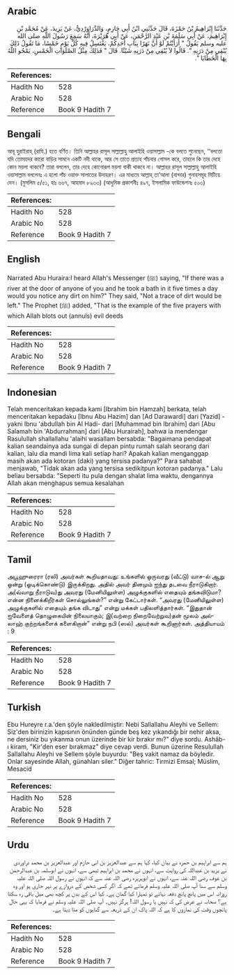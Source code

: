 ## Arabic


<div dir="rtl" lang="ar" style={{fontSize:'larger',backgroundColor:'#f8f9fa',padding:20}}>
حَدَّثَنَا إِبْرَاهِيمُ بْنُ حَمْزَةَ، قَالَ حَدَّثَنِي ابْنُ أَبِي حَازِمٍ، وَالدَّرَاوَرْدِيُّ، عَنْ يَزِيدَ، عَنْ مُحَمَّدِ بْنِ إِبْرَاهِيمَ، عَنْ أَبِي سَلَمَةَ بْنِ عَبْدِ الرَّحْمَنِ، عَنْ أَبِي هُرَيْرَةَ، أَنَّهُ سَمِعَ رَسُولَ اللَّهِ صلى الله عليه وسلم يَقُولُ ‏"‏ أَرَأَيْتُمْ لَوْ أَنَّ نَهَرًا بِبَابِ أَحَدِكُمْ، يَغْتَسِلُ فِيهِ كُلَّ يَوْمٍ خَمْسًا، مَا تَقُولُ ذَلِكَ يُبْقِي مِنْ دَرَنِهِ ‏"‏‏.‏ قَالُوا لاَ يُبْقِي مِنْ دَرَنِهِ شَيْئًا‏.‏ قَالَ ‏"‏ فَذَلِكَ مِثْلُ الصَّلَوَاتِ الْخَمْسِ، يَمْحُو اللَّهُ بِهَا الْخَطَايَا ‏"‏‏.‏
</div>
<div style={{backgroundColor:'#f8f9fa',padding:20, marginBottom: 10}}><table> <thead> <tr> <th>References:</th> <th></th> </tr> </thead> <tbody><tr><td>Hadith No</td><td>528</td></tr><tr><td>Arabic No</td><td>528</td></tr><tr><td>Reference</td><td>Book 9 Hadith 7</td></tr></tbody></table></div>

## Bengali


<div dir="ltr" lang="bn" style={{fontSize:'larger',backgroundColor:'#f8f9fa',padding:20}}>
আবূ হুরাইরাহ্ (রাযি.) হতে বর্ণিত। তিনি আল্লাহর রাসূল সাল্লাল্লাহু আলাইহি ওয়াসাল্লাম -কে বলতে শুনেছেন, ‘‘বলতো যদি তোমাদের কারো বাড়ির সামনে একটি নদী থাকে, আর সে তাতে প্রত্যহ পাঁচবার গোসল করে, তাহলে কি তার দেহে কোন ময়লা থাকবে? তারা বললেন, তার দেহে কোনোরূপ ময়লা বাকী থাকবে না। আল্লাহর রাসূল সাল্লাল্লাহু আলাইহি ওয়াসাল্লাম বললেনঃ এ হলো পাঁচ ওয়াক্ত সালাতের উদাহরণ। এর মাধ্যমে আল্লাহ্ তা‘আলা (বান্দার) গুনাহসমূহ মিটিয়ে দেন। (মুসলিম ৫/৫১, হাঃ ৬৬৭, আহমাদ ৮৯৩৩) (আধুনিক প্রকাশনীঃ ৪৯৭, ইসলামিক ফাউন্ডেশনঃ ৫০৩)
</div>
<div style={{backgroundColor:'#f8f9fa',padding:20, marginBottom: 10}}><table> <thead> <tr> <th>References:</th> <th></th> </tr> </thead> <tbody><tr><td>Hadith No</td><td>528</td></tr><tr><td>Arabic No</td><td>528</td></tr><tr><td>Reference</td><td>Book 9 Hadith 7</td></tr></tbody></table></div>

## English


<div dir="ltr" lang="en" style={{fontSize:'larger',backgroundColor:'#f8f9fa',padding:20}}>
Narrated Abu Huraira:I heard Allah's Messenger (ﷺ) saying, "If there was a river at the door of anyone of you and he took a bath in it five times a day would you notice any dirt on him?" They said, "Not a trace of dirt would be left." The Prophet (ﷺ) added, "That is the example of the five prayers with which Allah blots out (annuls) evil deeds
</div>
<div style={{backgroundColor:'#f8f9fa',padding:20, marginBottom: 10}}><table> <thead> <tr> <th>References:</th> <th></th> </tr> </thead> <tbody><tr><td>Hadith No</td><td>528</td></tr><tr><td>Arabic No</td><td>528</td></tr><tr><td>Reference</td><td>Book 9 Hadith 7</td></tr></tbody></table></div>

## Indonesian


<div dir="ltr" lang="id" style={{fontSize:'larger',backgroundColor:'#f8f9fa',padding:20}}>
Telah menceritakan kepada kami [Ibrahim bin Hamzah] berkata, telah menceritakan kepadaku [Ibnu Abu Hazim] dan [Ad Darawardi] dari [Yazid] -yakni Ibnu 'abdullah bin Al Hadi- dari [Muhammad bin Ibrahim] dari [Abu Salamah bin 'Abdurrahman] dari [Abu Hurairah], bahwa ia mendengar Rasulullah shallallahu 'alaihi wasallam bersabda: "Bagaimana pendapat kalian seandainya ada sungai di depan pintu rumah salah seorang dari kalian, lalu dia mandi lima kali setiap hari? Apakah kalian menganggap masih akan ada kotoran (daki) yang tersisa padanya?" Para sahabat menjawab, "Tidak akan ada yang tersisa sedikitpun kotoran padanya." Lalu beliau bersabda: "Seperti itu pula dengan shalat lima waktu, dengannya Allah akan menghapus semua kesalahan
</div>
<div style={{backgroundColor:'#f8f9fa',padding:20, marginBottom: 10}}><table> <thead> <tr> <th>References:</th> <th></th> </tr> </thead> <tbody><tr><td>Hadith No</td><td>528</td></tr><tr><td>Arabic No</td><td>528</td></tr><tr><td>Reference</td><td>Book 9 Hadith 7</td></tr></tbody></table></div>

## Tamil


<div dir="ltr" lang="ta" style={{fontSize:'larger',backgroundColor:'#f8f9fa',padding:20}}>
அபூஹுரைரா (ரலி) அவர்கள் கூறியதாவது: உங்களில் ஒருவரது (வீட்டு) வாச-ல் ஆறு ஒன்று (ஓடிக்கொண்டு) இருக்கிறது. அதில் அவர் தினமும் ஐந்து தடவை நீராடுகிறார். அ(வ்வாறு நீராடுவ)து அவரது (மேனியிலுள்ள) அழுக்குகளில் எதையும் தங்கவிடுமா? என்ன நினைக்கிறீர்கள் சொல்லுங்கள்?” என்று கேட்டார்கள். “அவரது (மேனியிலுள்ள) அழுக்குகளில் எதையும் தங்க விடாது” என்று மக்கள் பதிலளித்தார்கள். “இதுதான் ஐவேளைத் தொழுகையின் நிலையாகும்; இ(வற்றை நிறைவேற்றுவ)தன் மூலம் அல்லாஹ் குற்றங்களைக் களைகிறான்” என்று நபி (ஸல்) அவர்கள் கூறினார்கள். அத்தியாயம் : 9
</div>
<div style={{backgroundColor:'#f8f9fa',padding:20, marginBottom: 10}}><table> <thead> <tr> <th>References:</th> <th></th> </tr> </thead> <tbody><tr><td>Hadith No</td><td>528</td></tr><tr><td>Arabic No</td><td>528</td></tr><tr><td>Reference</td><td>Book 9 Hadith 7</td></tr></tbody></table></div>

## Turkish


<div dir="ltr" lang="tr" style={{fontSize:'larger',backgroundColor:'#f8f9fa',padding:20}}>
Ebu Hureyre r.a.'den şöyle nakledilmiştir: Nebi Sallallahu Aleyhi ve Sellem: Siz'den birinizin kapısının önünden günde beş kez yıkandığı bir nehir aksa, ne dersiniz bu yıkanma onun üzerinde bir kir bırakır mı?" diye sordu. Ashâb-ı kiram, "Kir'den eser bırakmaz" diye cevap verdi. Bunun üzerine Resulullah Sallallahu Aleyhi ve Sellem şöyle buyurdu: "Beş vakit namaz da böyledir. Onlar sayesinde Allah, günahları siler." Diğer tahric: Tirmizi Emsal; Müslim, Mesacid
</div>
<div style={{backgroundColor:'#f8f9fa',padding:20, marginBottom: 10}}><table> <thead> <tr> <th>References:</th> <th></th> </tr> </thead> <tbody><tr><td>Hadith No</td><td>528</td></tr><tr><td>Arabic No</td><td>528</td></tr><tr><td>Reference</td><td>Book 9 Hadith 7</td></tr></tbody></table></div>

## Urdu


<div dir="rtl" lang="ur" style={{fontSize:'larger',backgroundColor:'#f8f9fa',padding:20}}>
ہم سے ابراہیم بن حمزہ نے بیان کیا، کہا ہم سے عبدالعزیز بن ابی حازم اور عبدالعزیز بن محمد دراوردی نے یزید بن عبداللہ کی روایت سے، انہوں نے محمد بن ابراہیم تیمی سے، انہوں نے ابوسلمہ بن عبدالرحمٰن بن عوف رضی اللہ عنہ سے، انہوں نے ابوہریرہ رضی اللہ عنہ سے کہ انہوں نے رسول اللہ صلی اللہ علیہ وسلم سے سنا آپ صلی اللہ علیہ وسلم فرماتے تھے کہ اگر کسی شخص کے دروازے پر نہر جاری ہو اور وہ روزانہ اس میں پانچ پانچ دفعہ نہائے تو تمہارا کیا گمان ہے۔ کیا اس کے بدن پر کچھ بھی میل باقی رہ سکتا ہے؟ صحابہ نے عرض کی کہ نہیں یا رسول اللہ! ہرگز نہیں۔ آپ صلی اللہ علیہ وسلم نے فرمایا کہ یہی حال پانچوں وقت کی نمازوں کا ہے کہ اللہ پاک ان کے ذریعہ سے گناہوں کو مٹا دیتا ہے۔
</div>
<div style={{backgroundColor:'#f8f9fa',padding:20, marginBottom: 10}}><table> <thead> <tr> <th>References:</th> <th></th> </tr> </thead> <tbody><tr><td>Hadith No</td><td>528</td></tr><tr><td>Arabic No</td><td>528</td></tr><tr><td>Reference</td><td>Book 9 Hadith 7</td></tr></tbody></table></div>